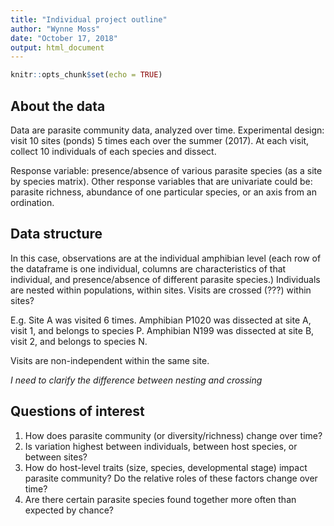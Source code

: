 ```yaml
---
title: "Individual project outline"
author: "Wynne Moss"
date: "October 17, 2018"
output: html_document
---
```


```r
knitr::opts_chunk$set(echo = TRUE)
```

## About the data

Data are parasite community data, analyzed over time.
Experimental design: visit 10 sites (ponds) 5 times each over the summer (2017). At each visit, collect 10 individuals of each species and dissect.

Response variable: presence/absence of various parasite species (as a site by species matrix). Other response variables that are univariate could be: parasite richness, abundance of one particular species, or an axis from an ordination.

## Data structure
In this case, observations are at the individual amphibian level (each row of the dataframe is one individual, columns are characteristics of that individual, and presence/absence of different parasite species.)
Individuals are nested within populations, within sites. Visits are crossed (???) within sites?

E.g. Site A was visited 6 times. Amphibian P1020 was dissected at site A, visit 1, and belongs to species P. Amphibian N199 was dissected at site B, visit 2, and belongs to species N.

Visits are non-independent within the same site.

*I need to clarify the difference between nesting and crossing*

## Questions of interest
1) How does parasite community (or diversity/richness) change over time?
2) Is variation highest between individuals, between host species, or between sites?
3) How do host-level traits (size, species, developmental stage) impact parasite community? Do the relative roles of these factors change over time?
4) Are there certain parasite species found together more often than expected by chance?

